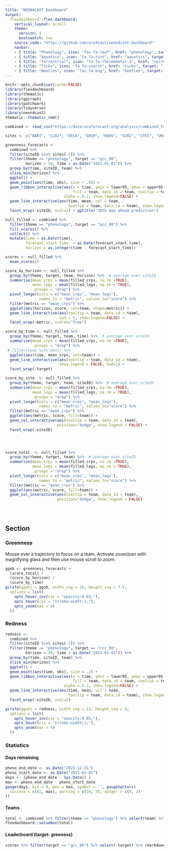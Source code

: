 ```yaml
---
title: "NEON4CAST Dashboard"
output:
  flexdashboard::flex_dashboard:
    vertical_layout: scroll
    theme: 
      version: 4
      bootswatch: lux
    source_code: "https://github.com/eco4cast/neon4cast-dashboard"
    navbar:
    - { title: "Phenology", icon: "fas fa-leaf", href: "phenology", target: "_blank"}
    - { title: "Aquatics", icon: "fa fa-tint", href: "aquatics", target: "_blank"}
    - { title: "Terrestrial", icon: "fa fa-thermometer-4", href: "terrestrial", target: "_blank"}
    - { title: "Ticks", icon: "fa fa-search", href: "ticks", target: "_blank"}
    - { title: "Beetles", icon: "fas fa-bug", href: "beetles", target: "_blank"}    
---
```


```r
knitr::opts_chunk$set(cache=FALSE)
library(flexdashboard)
library(thematic)
library(ggiraph)
library(patchwork)
library(tidyverse)
library(neon4cast)
thematic::thematic_rmd()
```

```r
combined <- read_csv("https://data.ecoforecast.org/analysis/combined_forecasts_scores.csv.gz")
```

<!-- Heading 1: navbar -->



```r
sites <- c("BART", "CLBJ", "DELA", "GRSM", "HARV", "SCBI", "STEI", "UKFS")

greenness_forecasts <-
  combined %>%
  filter(siteID %in% sites[-2]) %>%
  filter(theme == "phenology", target == "gcc_90",
         horizon > 30, time > as.Date("2021-01-01")) %>% 
  group_by(time, siteID, team) %>%
  slice_min(horizon) %>% 
  ggplot() +
  geom_point(aes(time, obs), size = .05) + 
  geom_ribbon_interactive(aes(x = time, ymin = lower95, ymax = upper95,
                              fill = team, data_id = team, tooltip = team),
                          alpha = 0.2, show.legend=FALSE) +
  geom_line_interactive(aes(time, mean, col = team, 
                            tooltip = team, data_id = team), show.legend=FALSE) +
  facet_wrap(~siteID, ncol=2) + ggtitle("30th day ahead prediction")
```


```r
null_filled <- combined %>% 
  filter(theme == "phenology", target == "gcc_90") %>% 
  fill_scores() %>% 
  collect() %>% 
  mutate(time = as.Date(time), 
         forecast_start_time  = as.Date(forecast_start_time),
         horizon = as.integer(time - forecast_start_time))

scores <- null_filled %>%
  mean_scores()

```


```r
score_by_horizon <- null_filled %>%
  group_by(theme, target, team, horizon) %>%  # average over siteID
  summarise(mean_crps = mean(filled_crps, na.rm =TRUE),
            mean_logs = mean(filled_logs, na.rm = TRUE),
            .groups = "drop") %>%
  pivot_longer(cols = c("mean_crps", "mean_logs"), 
               names_to = "metric", values_to="score") %>%
  filter(metric == "mean_crps") %>%
  ggplot(aes(horizon, score, col=team, shape=metric)) + 
  geom_line_interactive(aes(tooltip = team, data_id = team),
                        lwd = 1, show.legend=FALSE) + 
  facet_wrap(~metric, scales="free")

```


```r
score_by_time <- null_filled %>%
  group_by(theme, target, team, time) %>%  # average over siteID
  summarise(mean_crps = mean(filled_crps, na.rm =TRUE),
            .groups = "drop") %>% 
 # filter(team %in% best) %>%
  ggplot(aes(time, mean_crps, col=team)) + 
  geom_line_interactive(aes(tooltip = team, data_id = team),
                        show.legend = FALSE, lwd=1) + 
  facet_wrap(~target)
```

```r
score_by_site  <- null_filled %>%
  group_by(theme, target, team, siteID) %>%  # average over siteID
  summarise(mean_crps = mean(filled_crps, na.rm =TRUE),
            mean_logs = mean(filled_logs, na.rm = TRUE),
            .groups = "drop") %>% 
  pivot_longer(cols = c("mean_crps", "mean_logs"), 
               names_to = "metric", values_to="score") %>%
  filter(metric == "mean_crps") %>%
  ggplot(aes(metric, score, fill=team)) + 
  geom_col_interactive(aes(tooltip = team, data_id = team),
                       position="dodge", show.legend = FALSE) + 
  facet_wrap(~siteID)


  
```

```r
score_total  <- null_filled %>%
  group_by(theme, target, team) %>%  # average over siteID
  summarise(mean_crps = mean(filled_crps, na.rm =TRUE),
            mean_logs = mean(filled_logs, na.rm = TRUE),
            .groups = "drop") %>% 
  pivot_longer(cols = c("mean_crps", "mean_logs"), 
               names_to = "metric", values_to="score") %>%
  filter(metric == "mean_crps") %>%
  ggplot(aes(metric, score, fill=team)) + 
  geom_col_interactive(aes(tooltip = team, data_id = team),
                       position="dodge", show.legend = FALSE)


  
```

Section {.tabset}
-------------------------------------

### Greenness {data-height=2000 data.width=500}

Mouse over a trajectory to focus on a team. 
Activate zoom/pan with magnifying glass and then use mouse scroll to zoom.

```r
ggob <- greenness_forecasts +
  (score_total) / 
  (score_by_horizon) /
  (score_by_time)
girafe(ggobj = ggob, width_svg = 10, height_svg = 7.5,
  options = list(
    opts_hover_inv(css = "opacity:0.03;"),
    opts_hover(css = "stroke-width:1;"),
    opts_zoom(max = 4)
  ))
```





### Redness {data-height=1500 data.width=500}

```r
redness <-
  combined %>%
  filter(siteID %in% sites[-2]) %>%
  filter(theme == "phenology", target == "rcc_90",
         horizon > 30, time > as.Date("2021-01-01")) %>% 
  group_by(time, siteID, team) %>%
  slice_min(horizon) %>% 
  ggplot() +
  geom_point(aes(time, obs), size = .1) + 
  geom_ribbon_interactive(aes(x = time, ymin = lower95, ymax = upper95,
                              fill = team, data_id = team, tooltip = team),
                          alpha = 0.2, show.legend=FALSE) +
  geom_line_interactive(aes(time, mean, col = team, 
                            tooltip = team, data_id = team), show.legend=FALSE) +
  facet_wrap(~siteID, ncol=2)

girafe(ggobj = redness, width_svg = 12, height_svg = 9,
  options = list(
    opts_hover_inv(css = "opacity:0.05;"),
    opts_hover(css = "stroke-width:2;"),
    opts_zoom(max = 4)
  ))
```  

### Statistics

#### Days remaining

```r
pheno_end_date <- as.Date("2021-12-31")
pheno_start_date <- as.Date("2021-02-01")
days <- (pheno_end_date - Sys.Date() ) 
max <- pheno_end_date - pheno_start_date
gauge(days, min = 0, max = max, symbol = '', gaugeSectors(
  success = c(81, max), warning = c(10, 3), danger = c(0, 2)
))
```



#### Teams

```r
total <- combined %>% filter(theme == "phenology") %>% select(team) %>% distinct() %>% count()
flexdashboard::valueBox(total)
```

#### Leaderboard (target: greeness)

```r
scores %>% filter(target == "gcc_90") %>% select(-target) %>% rmarkdown::paged_table(scores)
```





